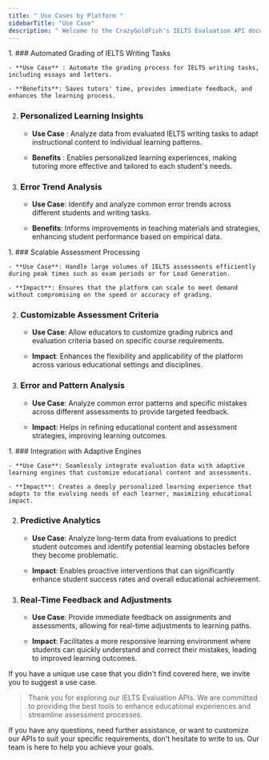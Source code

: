 ```yaml
---
title: " Use Cases by Platform "
sidebarTitle: "Use Case"
description: " Welcome to the CrazyGoldFish's IELTS Evaluation API documentation. 👋"
---
```




<AccordionGroup>
  <Accordion title="Tutoring and Test Prep Platforms" icon="school">
1. ### Automated Grading of IELTS Writing Tasks

    - **Use Case** : Automate the grading process for IELTS writing tasks, including essays and letters.

    - **Benefits**: Saves tutors' time, provides immediate feedback, and enhances the learning process.


2. ### Personalized Learning Insights

    - **Use Case** : Analyze data from evaluated IELTS writing tasks to adapt instructional content to individual learning patterns.

    - **Benefits** : Enables personalized learning experiences, making tutoring more effective and tailored to each student's needs.


3. ### Error Trend Analysis

    - **Use Case**: Identify and analyze common error trends across different students and writing tasks.

    - **Benefits**: Informs improvements in teaching materials and strategies, enhancing student performance based on empirical data.

  </Accordion>

  <Accordion title="Assessment and Testing Platforms" icon="marker">
1. ### Scalable Assessment Processing

    - **Use Case**: Handle large volumes of IELTS assessments efficiently during peak times such as exam periods or for Lead Generation.
  
    - **Impact**: Ensures that the platform can scale to meet demand without compromising on the speed or accuracy of grading.
  


2. ### Customizable Assessment Criteria

    - **Use Case**: Allow educators to customize grading rubrics and evaluation criteria based on specific course requirements.
  
    - **Impact**: Enhances the flexibility and applicability of the platform across various educational settings and disciplines.
  

3. ### Error and Pattern Analysis

    - **Use Case**: Analyze common error patterns and specific mistakes across different assessments to provide targeted feedback.
  
    - **Impact**: Helps in refining educational content and assessment strategies, improving learning outcomes.
  

  </Accordion>

  <Accordion title="Adaptive Learning and Personalization Platforms" icon="laptop">
1. ### Integration with Adaptive Engines

    - **Use Case**: Seamlessly integrate evaluation data with adaptive learning engines that customize educational content and assessments.
  
    - **Impact**: Creates a deeply personalized learning experience that adapts to the evolving needs of each learner, maximizing educational impact.


2. ### Predictive Analytics

    - **Use Case**: Analyze long-term data from evaluations to predict student outcomes and identify potential learning obstacles before they become problematic.
  
    - **Impact**: Enables proactive interventions that can significantly enhance student success rates and overall educational achievement.


3. ### Real-Time Feedback and Adjustments

    - **Use Case**: Provide immediate feedback on assignments and assessments, allowing for real-time adjustments to learning paths.
  
    - **Impact**: Facilitates a more responsive learning environment where students can quickly understand and correct their mistakes, leading to improved learning outcomes.

  </Accordion>
</AccordionGroup>
 If you have a unique use case that you didn't find covered here, we invite you to suggest a use case. 

> Thank you for exploring our IELTS Evaluation APIs. We are committed to providing the best tools to enhance educational experiences and streamline assessment processes. 


 <Info> If you have any questions, need further assistance, or want to customize our APIs to suit your specific requirements, don't hesitate to write to us. Our team is here to help you achieve your goals. </Info>

 
